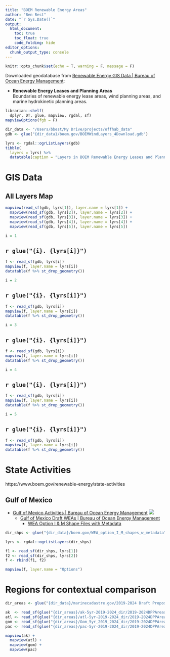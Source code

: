 ```yaml
---
title: "BOEM Renewable Energy Areas"
author: "Ben Best"
date: "`r Sys.Date()`"
output:
  html_document:
    toc: true
    toc_float: true
    code_folding: hide
editor_options: 
  chunk_output_type: console
---
```


```r
knitr::opts_chunk$set(echo = T, warning = F, message = F)
```

Downloaded geodatabase from [Renewable Energy GIS Data \| Bureau of Ocean Energy Management](https://www.boem.gov/renewable-energy/mapping-and-data/renewable-energy-gis-data):

-   **Renewable Energy Leases and Planning Areas**\
    Boundaries of renewable energy lease areas, wind planning areas, and marine hydrokinetic planning areas.

```r
librarian::shelf(
  dplyr, DT, glue, mapview, rgdal, sf)
mapviewOptions(fgb = F)

dir_data <- "/Users/bbest/My Drive/projects/offhab_data"
gdb <- glue("{dir_data}/boem.gov/BOEMWindLayers_4Download.gdb")

lyrs <- rgdal::ogrListLayers(gdb)
tibble(
  layers = lyrs) %>% 
  datatable(caption = "Layers in BOEM Renewable Energy Leases and Planning Areas geodatabase.")
```

# GIS Data

## All Layers Map

```r
mapview(read_sf(gdb, lyrs[1]), layer.name = lyrs[1]) + 
  mapview(read_sf(gdb, lyrs[2]), layer.name = lyrs[2]) +
  mapview(read_sf(gdb, lyrs[3]), layer.name = lyrs[3]) +
  mapview(read_sf(gdb, lyrs[4]), layer.name = lyrs[4]) +
  mapview(read_sf(gdb, lyrs[5]), layer.name = lyrs[5])
```

```r
i = 1
```

## `r glue("{i}. {lyrs[i]}")`

```r
f <- read_sf(gdb, lyrs[i])
mapview(f, layer.name = lyrs[i])
datatable(f %>% st_drop_geometry())
```

```r
i = 2
```

## `r glue("{i}. {lyrs[i]}")`

```r
f <- read_sf(gdb, lyrs[i])
mapview(f, layer.name = lyrs[i])
datatable(f %>% st_drop_geometry())
```

```r
i = 3
```

## `r glue("{i}. {lyrs[i]}")`

```r
f <- read_sf(gdb, lyrs[i])
mapview(f, layer.name = lyrs[i])
datatable(f %>% st_drop_geometry())
```

```r
i = 4
```

## `r glue("{i}. {lyrs[i]}")`

```r
f <- read_sf(gdb, lyrs[i])
mapview(f, layer.name = lyrs[i])
datatable(f %>% st_drop_geometry())
```

```r
i = 5
```

## `r glue("{i}. {lyrs[i]}")`

```r
f <- read_sf(gdb, lyrs[i])
mapview(f, layer.name = lyrs[i])
datatable(f %>% st_drop_geometry())
```

# State Activities

https://www.boem.gov/renewable-energy/state-activities

## Gulf of Mexico

* [Gulf of Mexico Activities | Bureau of Ocean Energy Management](https://www.boem.gov/renewable-energy/state-activities/gulf-mexico-activities)
  ![](https://www.boem.gov/sites/default/files/styles/max_width_400px/public/images/wea_map.jpg?itok=_pjMn3iQ)
  * [Gulf of Mexico Draft WEAs | Bureau of Ocean Energy Management](https://www.boem.gov/renewable-energy/state-activities/gulf-mexico-draft-weas)
    * [WEA Option I & M Shape Files with Metadata](https://www.boem.gov/node/21661)

```r
dir_shps <- glue("{dir_data}/boem.gov/WEA_option_I_M_shapes_w_metadata")

lyrs <- rgdal::ogrListLayers(dir_shps)

f1 <- read_sf(dir_shps, lyrs[1])
f2 <- read_sf(dir_shps, lyrs[2])
f <- rbind(f1, f2)

mapview(f, layer.name = "Options")
```

# Regions for contextual comparison

```r

dir_areas <- glue("{dir_data}/marinecadastre.gov/2019-2024 Draft Proposed Program Areas")

ak  <- read_sf(glue("{dir_areas}/ak-5yr-2019-2024_dir/2019-2024DPPAreas_AK.shp"))
atl <- read_sf(glue("{dir_areas}/atl-5yr-2019-2024_dir/2019-2024DPPAreas_Atlantic.shp"))
gom <- read_sf(glue("{dir_areas}/Gom_5yr_2019_2024_dir/2019-2024DPPAreas_GOM.shp"))
pac <- read_sf(glue("{dir_areas}/pac-5yr-2019-2024_dir/2019-2024DPPAreas_Pac.shp"))

mapview(ak) + 
  mapview(atl) + 
  mapview(gom) + 
  mapview(pac)
```

